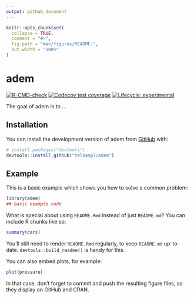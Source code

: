 ```yaml
---
output: github_document
---
```


<!-- README.md is generated from README.Rmd. Please edit that file -->

```r
knitr::opts_chunk$set(
  collapse = TRUE,
  comment = "#>",
  fig.path = "man/figures/README-",
  out.width = "100%"
)
```

# adem

<!-- badges: start -->
[![R-CMD-check](https://github.com/telkamp7/adem/actions/workflows/R-CMD-check.yaml/badge.svg)](https://github.com/telkamp7/adem/actions/workflows/R-CMD-check.yaml)
[![Codecov test coverage](https://codecov.io/gh/telkamp7/adem/branch/main/graph/badge.svg)](https://app.codecov.io/gh/telkamp7/adem?branch=main)
[![Lifecycle: experimental](https://img.shields.io/badge/lifecycle-experimental-orange.svg)](https://lifecycle.r-lib.org/articles/stages.html#experimental)
<!-- badges: end -->

The goal of adem is to ...

## Installation

You can install the development version of adem from [GitHub](https://github.com/) with:

``` r
# install.packages("devtools")
devtools::install_github("telkamp7/adem")
```

## Example

This is a basic example which shows you how to solve a common problem:

```r
library(adem)
## basic example code
```

What is special about using `README.Rmd` instead of just `README.md`? You can include R chunks like so:

```r
summary(cars)
```

You'll still need to render `README.Rmd` regularly, to keep `README.md` up-to-date. `devtools::build_readme()` is handy for this.

You can also embed plots, for example:

```r
plot(pressure)
```

In that case, don't forget to commit and push the resulting figure files, so they display on GitHub and CRAN.
